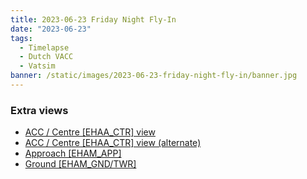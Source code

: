```yaml
---
title: 2023-06-23 Friday Night Fly-In
date: "2023-06-23"
tags:
  - Timelapse
  - Dutch VACC
  - Vatsim
banner: /static/images/2023-06-23-friday-night-fly-in/banner.jpg
---
```


<Youtube id="BEGNi7cutjs" />

### Extra views

- [ACC / Centre [EHAA_CTR] view](https://youtu.be/iHMUXuM1rS0)
- [ACC / Centre [EHAA_CTR] view (alternate)](https://youtu.be/dAPtyhcziYg)
- [Approach [EHAM_APP]](https://youtu.be/kRRZi75yhvo)
- [Ground [EHAM_GND/TWR]](https://youtu.be/nIdmYu74Zkk)
